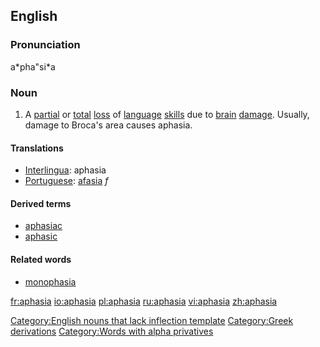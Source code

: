 {{wikipedia}}
==English==
===Pronunciation===
a*pha"si*a

===Noun===
# {{pathology}} A [[partial]] or [[total]] [[loss]] of [[language]] [[skill]]s due to [[brain]] [[damage]]. Usually, damage to Broca's area causes aphasia.

====Translations====
*[[Interlingua]]: aphasia
*[[Portuguese]]: [[afasia]] ''f''

====Derived terms====
* [[aphasiac]]
* [[aphasic]]

====Related words====
* [[monophasia]]

[[Category:English nouns that lack inflection template]]
[[Category:Greek derivations]]
[[Category:Words with alpha privatives]]

[[fr:aphasia]]
[[io:aphasia]]
[[pl:aphasia]]
[[ru:aphasia]]
[[vi:aphasia]]
[[zh:aphasia]]